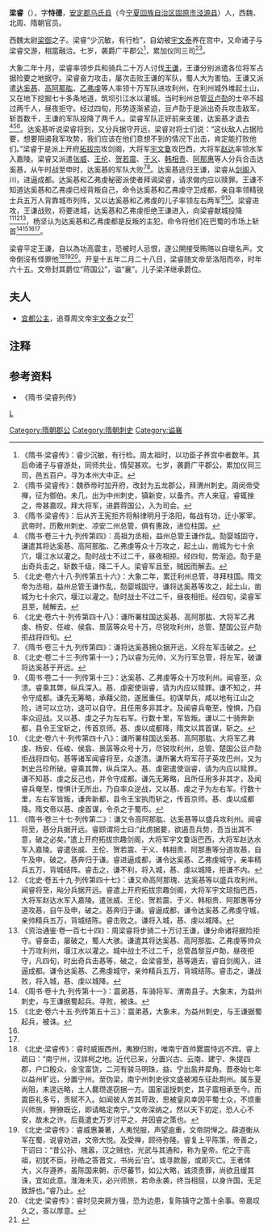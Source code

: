 {{onesource|time=2015-05-13T01:23:34+00:00}}
{{refimprove|time=2015-05-13T01:23:34+00:00}}
{{東亞男性歷史人物
|名稱 =蒋国公 梁睿
|身份 =
|國家 =[[北魏|北魏]]→[[西魏|西魏]]→[[北周|北周]]→[[隋朝|隋]]
|時代 =魏→周→隋
|主君 =[[魏文帝|魏文帝]][[元宝炬|元宝炬]]→[[魏恭帝|魏恭帝]][[拓跋廓|拓跋廓]]→[[周武帝|周武帝]][[宇文邕|宇文邕]]→[[周宣帝|周宣帝]][[宇文赟|宇文赟]]→[[隋文帝|隋文帝]][[杨坚|杨坚]]
|屆數 =
|最高職務 =政治家、军事家
|前任 = 
|繼任 = 
|圖片名稱 =
|圖片大小 =250px
|圖片說明 = 
|姓名 =梁睿
|字 =恃德
|號 =
|職官 =
|勛官 =上柱国
|散階 =司马司会
|軍號 =大将军
|位階 =正一品
|比秩 =比万石
|功臣號 =
|封爵 =广平郡公→五龙郡公→蒋国公→戴国公
|封號 =
|封地 =
|神號 =
|尊號 =
|族裔 = 汉族
|氏族 =
|籍貫 =
|祖籍 =
|本籍 =[[安定郡|安定郡]][[乌氏|乌氏]]
|出身地 =
|府邸 =
|世系 = 
|初名 =
|小字 =
|別名 =
|法號 =
|院號 =
|其他名號 =
|出生日期 =[[北魏|北魏]][[建明_(北魏)|建明]]二年（531年）
|出生地點 =[[雍州|雍州]]
|婚年 =
|逝世日期 =[[隋朝|隋]][[开皇|开皇]]十五年二月二十八日（595年4月13日）
|逝世地點 =[[洛阳|洛阳]]
|在位年代 =
|廟號 =
|諡號 ='''襄'''
|墓葬 =
|祠廟 =
|曾祖父 =
|父親 =[[西魏|西魏]][[太尉|太尉]][[梁御|梁御]]
|嫡母 =
|母親 =
|繼父=
|繼母=
|養父=
|養母=
|元配 =宇文氏
|正室 =
|妻 =
|繼室 =
|平妻 =
|側室 =
|元配之父 =宇文泰
|元配之嫡母 =
|元配之母 =
|正室之父 =
|正室之嫡母 =
|正室之母 =
|妻之父 =
|妻之嫡母 =
|妻之母 =
|繼室之父 =
|繼室之嫡母 =
|繼室之母 =
|平妻之父 =
|平妻之嫡母 =
|平妻之母 =
|兄弟 =
|姊妹 =
|嫡兄弟 =
|嫡姊妹 =
|庶兄弟 =
|庶姊妹 =
|同胞兄弟 =
|同胞姊妹 =
|異母兄弟 =
|異母姊妹 =
|異父兄弟 =
|異父姊妹 =
|繼兄弟 =
|繼姊妹 =
|子 =[[梁洋|梁洋]]<br/>[[梁演|梁演]]
|女 =
|嫡子 =
|嫡女 =
|庶子 =
|庶女 =
|養子 =
|養女 =
|繼子 =
|繼女 =
|其他親屬 =
|出身 = 
|功名 = 
|經歷 =(魏)537年，袭爵'''[[广平郡|广平郡]]公'''累加[[仪同三司|仪同三司]]，任本州[[大中正|大中正]]<br>恭帝进位[[开府|开府]]，[[渭州|渭州]]刺史，改封'''[[五龙郡|五龙郡]]公'''<br>(周)557年，拜为[[御伯|御伯]]，中州刺史，领[[新安|新安]]軍事防御北齐、任[[大将军|大将军]]，爵'''蒋国公'''加授[[司会|司会]]<br>570年，升任小[[冢宰|冢宰]]，敷州([[鄜州|鄜州]])刺史，凉、安二州[[总管|总管]]，进位[[柱国|柱国]]<br>(隋)[[益州|益州]]總管，进位[[上柱国|上柱国]]以取代[[王谦_(北周)|王谦]]<br>(追封)大业六年(610年)，爵'''戴国公'''
|著作 =
|注釋 =
}}

'''梁睿'''（{{bd|531年||595年|4月13日|Liang}}），字'''恃德'''，[[安定郡|安定郡]][[乌氏县|乌氏县]]（今[[宁夏回族自治区|宁夏回族自治区]][[固原市|固原市]][[泾源县|泾源县]]）人，西魏、北周、隋朝官员。

西魏太尉[[梁御|梁御]]之子。梁睿“少沉敏，有行检”，自幼被[[宇文泰|宇文泰]]养在宫中，又命诸子与梁睿交游，相當融洽。七岁，袭爵广平郡公<ref>《隋书·梁睿传》：睿少沉敏，有行检。周太祖时，以功臣子养宫中者数年。其后命诸子与睿游处，同师共业，情契甚欢。七岁，袭爵广平郡公，累加仪同三司，邑五百户。寻为本州大中正。</ref>，累加仪同三司<ref>《隋书·梁睿传》：魏恭帝时加开府，改封为五龙郡公，拜渭州刺史。周闵帝受禅，征为御伯。未几，出为中州刺史，镇新安，以备齐。齐人来寇，睿辄挫之，帝甚嘉叹。拜大将军，进爵蒋国公，入为司会。</ref><ref>《隋书·梁睿传》：后从齐王宪拒齐将斛律明月于洛阳，每战有功，迁小冢宰。武帝时，历敷州刺史、凉安二州总管，俱有惠政，进位柱国。</ref>。

大象二年十月，梁睿率领步兵和骑兵二十万人讨伐[[王谦|王谦]]，王谦分别派遣各位将军占据险要之地据守。梁睿奋力攻击，屡次击败王谦的军队，蜀人大为害怕。王谦又派遣[[达奚惎|达奚惎]]、[[高阿那肱|高阿那肱]]、[[乙弗虔|乙弗虔]]等人率领十万军队进攻利州，在利州城外堆起土山，又在地下挖掘七十多条地道，筑坝引江水以灌城。当时利州总管[[豆卢𪟝|豆卢𪟝]]的士卒不超过两千人，昼夜拒守。经过四旬，形势逐渐紧迫，豆卢𪟝于是派出奇兵攻击敌军，斩首数千，王谦的军队投降了两千人。梁睿军队正好前来支援，达奚惎才退去<ref>《隋书·卷三十九·列传第四》：高祖为丞相，益州总管王谦作乱。𪟝婴城固守，谦遣其将达奚惎、高阿那肱、乙弗虔等众十万攻之，起土山，凿城为七十余穴，堰江水以灌之。𪟝时战士不过二千，昼夜相拒。经四旬，势渐迫。𪟝于是出奇兵击之，斩数千级，降二千人。梁睿军且至，贼因而解去。</ref><ref>《北史·卷六十八·列传第五十六》：大象二年，累迁利州总管，寻拜柱国。隋文帝为丞相，益州总管王谦作乱，𪟝婴城固守。谦将达奚惎等攻之，起土山，凿城为七十余穴，堰江以灌之。𪟝时战士不过二千，昼夜相拒。经四旬，梁睿军且至，贼解去。</ref><ref>《北史·卷六十·列传第四十八》：谦所署柱国达奚惎、高阿那肱、大将军乙弗虔、杨安、任峻、侯翕、景孱等众号十万，尽锐攻利州，总管、楚国公豆卢𪟝拒战将四旬。</ref>。达奚惎听说梁睿将到，又分兵据守开远，梁睿对将士们说：“这伙敌人占据险要，想要阻遏我军攻势，我们应该在他们意想不到的情况下出击，肯定能打败他们。”梁睿于是派上开府[[拓拔宗|拓拔宗]]攻剑阁，大将军[[宇文敻|宇文敻]]攻巴西，大将军[[赵达|赵达]]率领水军入嘉陵。梁睿又派遣[[張威_(皖城郡公)|张威]]、[[王伦|王伦]]、[[贺若震|贺若震]]、[[于义|于义]]、[[韩相贵|韩相贵]]、[[阿那惠|阿那惠]]等人分兵合击达奚惎，从午时战至申时，达奚惎的军队大败<ref>《隋书·卷三十九·列传第四》：谦将达奚惎拥众据开远，义将左军击破之。</ref><ref>《北史·卷二十三·列传第十一》；乃以睿为元帅，义为行军总管，将左军，破谦将达奚惎于开远。</ref>。达奚惎逃归王谦，梁睿从[[剑阁|剑阁]]入川，进逼成都。达奚惎和乙弗虔秘密派使者拜谒梁睿，请求做内应以赎罪。王谦不知道达奚惎和乙弗虔已经背叛自己，命令达奚惎和乙弗虔守卫成都，亲自率领精锐士兵五万人背靠城市列阵，又以达奚惎和乙弗虔的儿子率领左右两军<ref name=autogenerated1>《周书·卷二十一·列传第十三》：达奚惎、乙弗虔等众十万攻利州。闻睿至，众溃。睿乘其弊，纵兵深入。惎、虔密使诣睿，请为内应以赎罪。谦不知之，并令守成都。谦先无筹略，承藉父勋，遂居重任。初谋举兵，咸以地有江山之险，进可以立功，退可以自守。且任用多非其才。及闻睿兵奄至，惶惧，乃自率众迎战。又以惎、虔之子为左右军。行数十里，军皆叛。谦以二十骑奔新都，县令王宝斩之，传首京师。惎、虔以成都降，隋文以其首谋，斩之。</ref><ref name=autogenerated2>《北史·卷六十·列传第四十八》：谦所署柱国达奚惎、高阿那肱、大将军乙弗虔、杨安、任峻、侯翕、景孱等众号十万，尽锐攻利州，总管、楚国公豆卢𪟝拒战将四旬。惎等诸军闻睿将至，众遂溃。谦所署大将军苻子英攻巴州，又为刺史吕珍所破。睿乘其弊，纵兵深入。惎、虔密遣使诣睿，请为内应以赎罪。谦不知惎、虔之反己也，并令守成都。谦先无筹略，且所任用多非其才，及闻睿兵奄至，惶惧计无所出，乃自率众逆战，又以惎、虔之子为左右军。行数十里，左右军皆叛，谦奔新都，县令王宝执而斩之，传首京师。惎、虔以成都降。隋文帝以惎、虔首谋，令杀之于蜀市。</ref>。梁睿进攻，王谦战败，将要进城，达奚惎和乙弗虔拒绝王谦进入，向梁睿献城投降<ref>《隋书·卷三十七·列传第二》：谦又令高阿那肱、达奚惎等以盛兵攻利州。闻睿将至，惎分兵据开远。睿顾谓将士曰:“此虏据要，欲遏吾兵势，吾当出其不意，破之必矣。”遣上开府拓拔宗趣剑阁，大将军宇文敻诣巴西，大将军赵达水军入嘉陵。睿遣张威、王伦、贺若震、于义、韩相贵、阿那惠等分道攻惎，自午及申，破之。惎奔归于谦。睿进逼成都，谦令达奚惎、乙弗虔城守，亲率精兵五万，背城结阵。睿击之，谦不利，将入城，惎、虔以城降，拒谦不内。</ref><ref>《北史·卷五十九·列传第四十七》：谦又命高阿那瑰、达奚惎等以盛兵攻利州。闻睿将至，飐分兵据开远。睿遣上开府拓拔宗趣剑阁，大将军宇文琼指巴西，大将军赵达水军入嘉陵。遣张威、王伦、贺若震、于义、韩相贵、阿那惠等分道攻惎，自午及申，破之。惎奔归于谦。睿逼成都，谦令达奚惎.乙弗虔守城，亲帅精兵五万，背城结陈。睿击败之。谦将入城，惎、虔以城降。</ref><ref>《资治通鉴·卷一百七十四》：周梁睿将步骑二十万讨王谦，谦分命诸将据险拒守。睿奋击，屡破之，蜀人大骇。谦遣其将达奚惎、高阿那肱、乙弗虔等帅众十万攻利州，堰江水以灌之。城中战士不过二千，总管昌黎豆卢勣，昼夜拒守，凡四旬，时出奇兵击惎等，破之，会梁睿至，惎等遁去，睿自剑阁入，进逼成都。谦令达奚惎、乙弗虔城守，亲帅精兵五万，背城结陈。睿击之，谦战败，将入城，惎、虔以城降。</ref>，杨坚认为达奚惎和乙弗虔都是反叛的主犯，命令将他们在巴蜀的市场上斩首<ref>《周书·卷十九·列传第十一》：震弟惎，车骑将军、渭南县子。大象末，为益州刺史，与王谦据蜀起兵。寻败，被诛。</ref><ref>《北史·卷六十五·列传第五十三》：震弟惎，大象末，为益州刺史，与王谦据蜀起兵，被诛。</ref><ref name=autogenerated1 /><ref name=autogenerated2 />。

梁睿平定王谦，自以為功高震主，恐被时人忌恨，遂公開接受贿赂以自壞名声。文帝倒沒有怪罪他<ref>《北史·梁睿传》：睿时威振西州，夷獠归附，唯南宁首帅爨震恃远不宾。睿上疏曰：“南宁州，汉牂柯之地。近代已来，分置兴古、云南、建宁、朱提四郡，户口殷众，金宝富饶，二河有骏马明珠，益、宁出盐井犀角。晋泰始七年以益州旷远，分置宁州。至伪梁，南宁州刺史徐文盛被湘东征赴荆州。属东夏尚阻，未遑远略，土人爨瓒遂窃据一方。国家遥授刺史，其子震相承至今。而震臣礼多亏，贡赋不入。如闻彼人苦其苛政，思被皇风幸因平蜀士众，不烦重兴师旅，狎獠既讫，即请略定南宁。”文帝深纳之，然以天下初定，恐人心不安，故未之许。后竟遣史万岁讨平之，并因睿之策也。</ref><ref>《北史·梁睿传》：睿威惠兼著，人夷悦服，声望逾重，文帝阴惮之。薛道衡从军在蜀，说睿劝进，文帝大悦。及受禅，顾待弥隆。睿复上平陈策，帝善之，下诏曰：“昔公孙、隗嚣，汉之贼也，光武与其通和，称为皇帝。佗之于高祖，初犹不臣。孙皓之答晋文，书尚云‘白’。或寻款服，或即灭亡。王者体大，义存遵养，虽陈国来朝，示尽蕃节，如公大略，诚须责罪，尚欲且缓其诛，宜如此意。淮海未灭，必兴师旅，若命永袭，终当相屈，以身许国，无足致辞也。”睿乃止。</ref><ref>《北史·梁睿传》：睿时见突厥方强，恐为边患，复陈镇守之策十余事。帝嘉叹久之，答以厚意。</ref>。开皇十五年二月二十八日，梁睿随文帝至洛阳而卒，时年六十五。文帝封其爵位“蒋国公”，谥“襄”。儿子梁洋继承爵位。
 
==夫人==
*[[宜都公主_(北周)|宜都公主]]，追尊周文帝[[宇文泰|宇文泰]]之女<ref>{{Cite book | author = 胡戟著| title = 《珍稀墓志百品》 | location =  西安| publisher = 陕西师范大学出版社 | date =2016年8月 | pages =58-60 |ISBN =978-7-5613-8555-5| accessdate = 2017-12-10 | url = | language= zh-cn| quote = }}</ref>

==注释==
{{reflist}}
==参考资料==
*《隋书·梁睿列传》
[[category:隋朝軍事人物|L]]
[[Category:隋朝郡公|Category:隋朝郡公]]
[[Category:隋朝刺史|Category:隋朝刺史]]
[[Category:谥襄|Category:谥襄]]